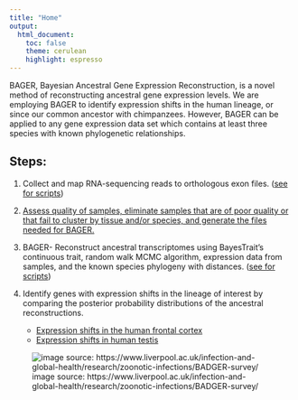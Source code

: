 ```yaml
---
title: "Home"
output:
  html_document:
    toc: false
    theme: cerulean
    highlight: espresso
---
```


BAGER, Bayesian Ancestral Gene Expression Reconstruction, is a novel method of reconstructing ancestral gene expression levels. We are employing BAGER to identify expression shifts in the human lineage, or since our common ancestor with chimpanzees. However, BAGER can be applied to any gene expression data set which contains at least three species with known phylogenetic relationships.

## Steps:

 1) Collect and map RNA-sequencing reads to orthologous exon files. ([see for scripts](https://github.com/erinfry6/RNASeqRealignAcrossPrimates))
 
 2) [Assess quality of samples, eliminate samples that are of poor quality or that fail to cluster by tissue and/or species, and generate the files needed for BAGER.](PrepDataforBAGER.html)

 3) BAGER- Reconstruct ancestral transcriptomes using BayesTrait’s continuous trait, random walk MCMC algorithm, expression data from samples, and the known species phylogeny with distances. ([see for scripts](https://github.com/erinfry6/AncGeneExpReconstructionBT))

 4) Identify genes with expression shifts in the lineage of interest by comparing the posterior probability distributions of the ancestral reconstructions. 
    - [Expression shifts in the human frontal cortex](BrainBAGERAnalysis.html)
    - [Expression shifts in human testis](TestisBAGERAnalysis.html)

![image source: https://www.liverpool.ac.uk/infection-and-global-health/research/zoonotic-infections/BADGER-survey/](https://www.liverpool.ac.uk/media/livacuk/infectionandglobalhealth/BADGER.jpg)
